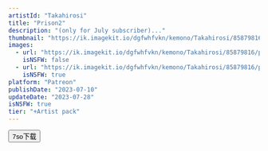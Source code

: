 ```yaml
---
artistId: "Takahirosi"
title: "Prison2"
description: "(only for July subscriber)..."
thumbnail: "https://ik.imagekit.io/dgfwhfvkn/kemono/Takahirosi/85879816/p14_1_ori1_0mt9qxIUz.avif?updatedAt=1737195328065"
images:
  - url: "https://ik.imagekit.io/dgfwhfvkn/kemono/Takahirosi/85879816/p14_1_ori1_0mt9qxIUz.avif?updatedAt=1737195328065"
    isNSFW: false
  - url: "https://ik.imagekit.io/dgfwhfvkn/kemono/Takahirosi/85879816/p14_1_oris2_DfFrG3c_8.avif?updatedAt=1737195327959"
    isNSFW: true
platform: "Patreon"
publishDate: "2023-07-10"
updateDate: "2023-07-28"
isNSFW: true
tier: "+Artist pack"
---
```



<Button
      isExternal
      isBlock
      variant="flat"
      color="foreground"
      as={Link}
      href="https://pan.7so.top/f/BrP1F8/_1_PRISON2.7z"
    >
      7so下载
    </Button>